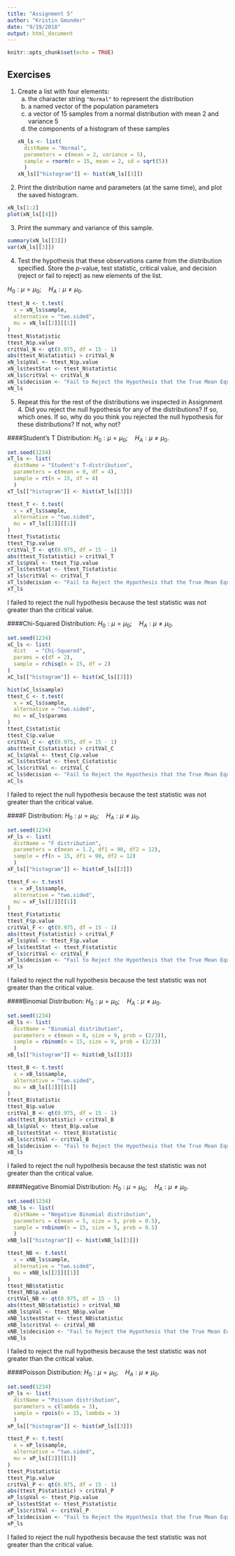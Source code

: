 ```yaml
---
title: "Assignment 5"
author: "Kristin Gmunder"
date: "9/19/2018"
output: html_document
---
```


```r
knitr::opts_chunk$set(echo = TRUE)
```

## Exercises
1. Create a list with four elements:
    a. the character string `"Normal"` to represent the distribution
    b. a named vector of the population parameters
    c. a vector of 15 samples from a normal distribution with mean 2 and variance 5
    d. the components of a histogram of these samples
```R
xN_ls <- list(
  distName = "Normal", 
  parameters = c(mean = 2, variance = 5), 
  sample = rnorm(n = 15, mean = 2, sd = sqrt(5))
  )
xN_ls[["histogram"]] <- hist(xN_ls[[3]])
```
    
2. Print the distribution name and parameters (at the same time), and plot the saved histogram.
```R
xN_ls[1:2]
plot(xN_ls[[4]])
```

3. Print the summary and variance of this sample.
```R
summary(xN_ls[[3]])
var(xN_ls[[3]])
```

4. Test the hypothesis that these observations came from the distribution specified. Store the $p$-value, test statistic, critical value, and decision (reject or fail to reject) as new elements of the list.

$H_0: \mu = \mu_0;\quad H_A: \mu \ne \mu_0.$

```r
ttest_N <- t.test(
  x = xN_ls$sample,
  alternative = "two.sided",
  mu = xN_ls[[2]][[1]]
)
ttest_N$statistic
ttest_N$p.value
critVal_N <- qt(0.975, df = 15 - 1)
abs(ttest_N$statistic) > critVal_N
xN_ls$pVal <- ttest_N$p.value
xN_ls$testStat <- ttest_N$statistic
xN_ls$critVal <- critVal_N
xN_ls$decision <- "Fail to Reject the Hypothesis that the True Mean Equals 2"
xN_ls
```

5. Repeat this for the rest of the distributions we inspected in Assignment 4. Did you reject the null hypothesis for any of the distributions? If so, which ones. If so, why do you think you rejected the null hypothesis for these distributions? If not, why not?

####Student's T Distribution:
$H_0: \mu = \mu_0;\quad H_A: \mu \ne \mu_0.$
```R
set.seed(1234)
xT_ls <- list(
  distName = "Student's T-distribution", 
  parameters = c(mean = 0, df = 4), 
  sample = rt(n = 15, df = 4)
  )
xT_ls[["histogram"]] <- hist(xT_ls[[3]])
```

```r
ttest_T <- t.test(
  x = xT_ls$sample,
  alternative = "two.sided",
  mu = xT_ls[[2]][[1]]
)
ttest_T$statistic
ttest_T$p.value
critVal_T <- qt(0.975, df = 15 - 1)
abs(ttest_T$statistic) > critVal_T
xT_ls$pVal <- ttest_T$p.value
xT_ls$testStat <- ttest_T$statistic
xT_ls$critVal <- critVal_T
xT_ls$decision <- "Fail to Reject the Hypothesis that the True Mean Equals 2"
xT_ls
```
I failed to reject the null hypothesis because the test statistic was not greater than the critical value.

####Chi-Squared Distribution:
$H_0: \mu = \mu_0;\quad H_A: \mu \ne \mu_0.$
```r
set.seed(1234)
xC_ls <- list(
  dist   = "Chi-Squared",
  params = c(df = 2),
  sample = rchisq(n = 15, df = 2)
)
xC_ls[["histogram"]] <- hist(xC_ls[[3]])
```

```R
hist(xC_ls$sample)
ttest_C <- t.test(
  x = xC_ls$sample,
  alternative = "two.sided",
  mu = xC_ls$params
)
ttest_C$statistic
ttest_C$p.value
critVal_C <- qt(0.975, df = 15 - 1)
abs(ttest_C$statistic) > critVal_C
xC_ls$pVal <- ttest_C$p.value
xC_ls$testStat <- ttest_C$statistic
xC_ls$critVal <- critVal_C
xC_ls$decision <- "Fail to Reject the Hypothesis that the True Mean Equals 2"
xC_ls
```
I failed to reject the null hypothesis because the test statistic was not greater than the critical value.

####F Distribution:
$H_0: \mu = \mu_0;\quad H_A: \mu \ne \mu_0.$
```R
set.seed(1234)
xF_ls <- list(
  distName = "F distribution", 
  parameters = c(mean = 1.2, df1 = 90, df2 = 12), 
  sample = rf(n = 15, df1 = 90, df2 = 12)
  )
xF_ls[["histogram"]] <- hist(xF_ls[[3]])
```

```r
ttest_F <- t.test(
  x = xF_ls$sample,
  alternative = "two.sided",
  mu = xF_ls[[2]][[1]]
)
ttest_F$statistic
ttest_F$p.value
critVal_F <- qt(0.975, df = 15 - 1)
abs(ttest_F$statistic) > critVal_F
xF_ls$pVal <- ttest_F$p.value
xF_ls$testStat <- ttest_F$statistic
xF_ls$critVal <- critVal_F
xF_ls$decision <- "Fail to Reject the Hypothesis that the True Mean Equals 1.2"
xF_ls
```
I failed to reject the null hypothesis because the test statistic was not greater than the critical value.

####Binomial Distribution:
$H_0: \mu = \mu_0;\quad H_A: \mu \ne \mu_0.$
```R
set.seed(1234)
xB_ls <- list(
  distName = "Binomial distribution", 
  parameters = c(mean = 6, size = 9, prob = (2/3)), 
  sample = rbinom(n = 15, size = 9, prob = (2/3))
  )
xB_ls[["histogram"]] <- hist(xB_ls[[3]])
```

```r
ttest_B <- t.test(
  x = xB_ls$sample,
  alternative = "two.sided",
  mu = xB_ls[[2]][[1]]
)
ttest_B$statistic
ttest_B$p.value
critVal_B <- qt(0.975, df = 15 - 1)
abs(ttest_B$statistic) > critVal_B
xB_ls$pVal <- ttest_B$p.value
xB_ls$testStat <- ttest_B$statistic
xB_ls$critVal <- critVal_B
xB_ls$decision <- "Fail to Reject the Hypothesis that the True Mean Equals 6"
xB_ls
```
I failed to reject the null hypothesis because the test statistic was not greater than the critical value.

####Negative Binomial Distribution:
$H_0: \mu = \mu_0;\quad H_A: \mu \ne \mu_0.$
```R
set.seed(1234)
xNB_ls <- list(
  distName = "Negative Binomial distribution", 
  parameters = c(mean = 5, size = 5, prob = 0.5), 
  sample = rnbinom(n = 15, size = 5, prob = 0.5)
  )
xNB_ls[["histogram"]] <- hist(xNB_ls[[3]])
```

```r
ttest_NB <- t.test(
  x = xNB_ls$sample,
  alternative = "two.sided",
  mu = xNB_ls[[2]][[1]]
)
ttest_NB$statistic
ttest_NB$p.value
critVal_NB <- qt(0.975, df = 15 - 1)
abs(ttest_NB$statistic) > critVal_NB
xNB_ls$pVal <- ttest_NB$p.value
xNB_ls$testStat <- ttest_NB$statistic
xNB_ls$critVal <- critVal_NB
xNB_ls$decision <- "Fail to Reject the Hypothesis that the True Mean Equals 5"
xNB_ls
```
I failed to reject the null hypothesis because the test statistic was not greater than the critical value.

####Poisson Distribution:
$H_0: \mu = \mu_0;\quad H_A: \mu \ne \mu_0.$
```R
set.seed(1234)
xP_ls <- list(
  distName = "Poisson distribution", 
  parameters = c(lambda = 3), 
  sample = rpois(n = 15, lambda = 3)
  )
xP_ls[["histogram"]] <- hist(xP_ls[[3]])
```

```r
ttest_P <- t.test(
  x = xP_ls$sample,
  alternative = "two.sided",
  mu = xP_ls[[2]][[1]]
)
ttest_P$statistic
ttest_P$p.value
critVal_P <- qt(0.975, df = 15 - 1)
abs(ttest_P$statistic) > critVal_P
xP_ls$pVal <- ttest_P$p.value
xP_ls$testStat <- ttest_P$statistic
xP_ls$critVal <- critVal_P
xP_ls$decision <- "Fail to Reject the Hypothesis that the True Mean Equals 3"
xP_ls
```
I failed to reject the null hypothesis because the test statistic was not greater than the critical value.


